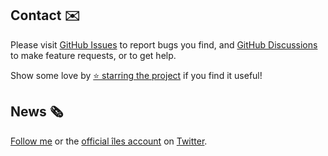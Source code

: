 [twitter]: https://twitter.com/nuraui
[follow me]:  https://twitter.com/techakayy
[GitHub Issues]: https://github.com/nuraui/nurajs/issues
[GitHub Discussions]: https://github.com/nuraui/nurajs/discussions
[project]: https://github.com/nuraui/nurajs

## Contact ✉️

Please visit [GitHub Issues] to report bugs you find, and [GitHub Discussions] to make feature requests, or to get help.

Show some love by [⭐️ starring the project][project] if you find it useful!

## News 🗞

[Follow me] or the [official îles account][twitter] on [Twitter].
